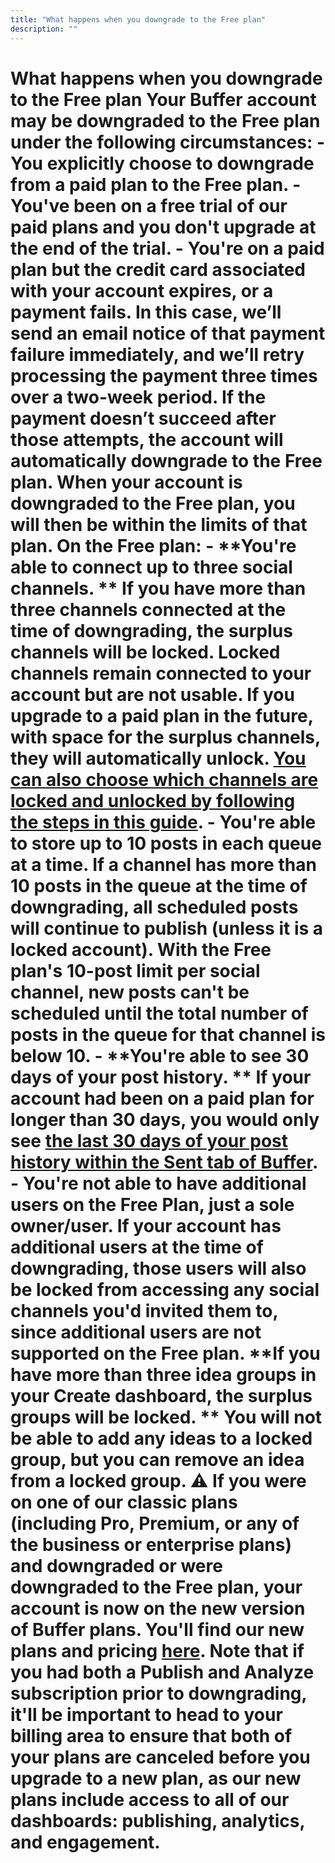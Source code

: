 ```yaml
---
title: "What happens when you downgrade to the Free plan"
description: ""
---
```


# What happens when you downgrade to the Free plan Your Buffer account may be downgraded to the Free plan under the following circumstances: - You explicitly choose to downgrade from a paid plan to the Free plan. - You've been on a free trial of our paid plans and you don't upgrade at the end of the trial. - You're on a paid plan but the credit card associated with your account expires, or a payment fails. In this case, we’ll send an email notice of that payment failure immediately, and we’ll retry processing the payment three times over a two-week period. If the payment doesn’t succeed after those attempts, the account will automatically downgrade to the Free plan. When your account is downgraded to the Free plan, you will then be within the limits of that plan. **On the Free plan:** - **You're able to connect up to three social channels. ** If you have more than three channels connected at the time of downgrading, the surplus channels will be locked. Locked channels remain connected to your account but are not usable. If you upgrade to a paid plan in the future, with space for the surplus channels, they will automatically unlock. [You can also choose which channels are locked and unlocked by following the steps in this guide](https://buffer.helpscoutdocs.com/article/576-unlocking-a-locked-channel-in-buffer). - **You're able to store up to 10 posts in each queue at a time.** If a channel has more than 10 posts in the queue at the time of downgrading, all scheduled posts will continue to publish (unless it is a locked account). With the Free plan's 10-post limit per social channel, new posts can't be scheduled until the total number of posts in the queue for that channel is below 10. - **You're able to see 30 days of your post history. ** If your account had been on a paid plan for longer than 30 days, you would only see [the last 30 days of your post history within the Sent tab of Buffer](https://support.buffer.com//support.buffer.com/article/517-insights-on-shared-posts-within-your-publishing-dashboard#h_4e565f24-43f5-41ed-8b87-dd9ea03ff949). - **You're not able to have additional users on the Free Plan, just a sole owner/user.** If your account has additional users at the time of downgrading, those users will also be locked from accessing any social channels you'd invited them to, since additional users are not supported on the Free plan. **If you have more than ****three idea groups in your Create dashboard****, the surplus groups will be locked. ** You will not be able to add any ideas to a locked group, but you can remove an idea from a locked group. ⚠️ If you were on one of our classic plans (including Pro, Premium, or any of the business or enterprise plans) and downgraded or were downgraded to the Free plan, your account is now on the new version of Buffer plans. You'll find our new plans and pricing [here](https://buffer.com/pricing). Note that if you had both a Publish and Analyze subscription prior to downgrading, it'll be important to head to your billing area to ensure that both of your plans are canceled before you upgrade to a new plan, as our new plans include access to all of our dashboards: publishing, analytics, and engagement.